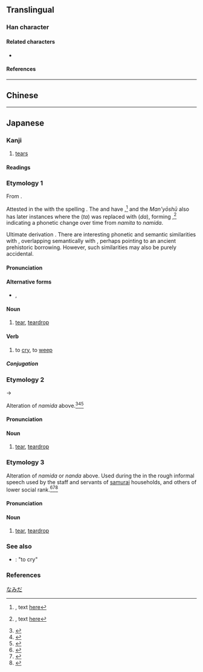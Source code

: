 {{also|淚}}
{{character info}}
==Translingual==
{{Han simplified forms|淚|涙|泪}}

===Han character===
{{Han char|rn=85|rad=水|as=07|sn=10|four=33184|canj=EISK,EMSK|ids=⿰氵戻}}

====Related characters====
* {{l|mul|淚}} {{q|[[Traditional Chinese]] and [[kyūjitai]] form}}

====References====
{{Han ref|kx=0627.311|dkj=17573|hdz=31634.061|uh=6D99}}

----

==Chinese==
{{zh-see|淚|v}}

----

==Japanese==
{{ja-kanji forms|涙|淚}}

===Kanji===
{{ja-kanji|grade=c|rs=水08|kyu=淚}}

# [[tear]]s

====Readings====
{{ja-readings
|goon=るい<るい<るゐ
|kanon=るい<るい<るゐ
|toon=れい
|on=らい
|kun=なみだ-
}}
{{attention|ja|is れい tōon or sōon}}

===Etymology 1===
{{ja-kanjitab|yomi=k|なみだ}}

From {{inh|ja|ojp|sort=なみだ|-}}.

Attested in the ''{{w|Nihon Shoki}}'' with the {{w|man'yōgana}} spelling {{ja-l||那瀰多|namita}}. The ''{{w|Kojiki}}'' and ''{{w|Man'yōshū}}'' have {{ja-l||那美多|namita}},<ref>{{RQ:Manyoshu|5|798}}, text [http://jti.lib.virginia.edu/japanese/manyoshu/Man5Yos.html#798 here]</ref> and the ''Man'yōshū'' also has later instances where the {{ja-l|多}} (''ta'') was replaced with {{ja-l|太}} (''da''), forming {{ja-l||奈美太|namida}},<ref>{{RQ:Manyoshu|20|4398}}, text [http://jti.lib.virginia.edu/japanese/manyoshu/Man20Yo.html#4398 here]</ref> indicating a phonetic change over time from ''namita'' to ''namida''.

Ultimate derivation {{unknown|ja|nocap=1|sort=なみだ}}. There are interesting phonetic and semantic similarities with {{cog|th|น้ำตา||tear|lit=water + eye}}, overlapping semantically with {{cog|ko|눈물||tear|lit=eye + water}}, perhaps pointing to an ancient prehistoric borrowing. However, such similarities may also be purely accidental.

====Pronunciation====
{{ja-pron|yomi=k|なみだ|acc=1|acc_ref=DJR}}

====Alternative forms====
* {{ja-l|泪}}, {{ja-l|涕}}

====Noun====
{{ja-noun|なみだ}}

# [[tear]], [[teardrop]]

====Verb====
{{ja-verb-suru|なみだ}}

# to [[cry]], to [[weep]]

=====Conjugation=====
{{ja-suru|なみだ}}

===Etymology 2===
{{ja-kanjitab|yomi=k|なんだ}}

{{IPAchar|/namida/}} → {{IPAchar|/nanda/}}

Alteration of ''namida'' above.<ref name="KDJ">{{R:Kokugo Dai Jiten}}</ref><ref name="DJR">{{R:Daijirin}}</ref><ref name="DJS">{{R:Daijisen}}</ref>

====Pronunciation====
{{ja-pron|yomi=k|なんだ|acc=1|acc_ref=DJR}}

====Noun====
{{ja-noun|なんだ|hhira=なむだ}}

# [[tear]], [[teardrop]]

===Etymology 3===
{{ja-kanjitab|yomi=k|なだ}}

Alteration of ''namida'' or ''nanda'' above. Used during the {{w|Edo period}} in the rough informal speech used by the staff and servants of [[samurai]] households, and others of lower social rank.<ref name="KDJ">{{R:Kokugo Dai Jiten}}</ref><ref name="DJR">{{R:Daijirin}}</ref><ref name="DJS">{{R:Daijisen}}</ref>

====Pronunciation====
{{ja-pron|yomi=k|なだ}}

====Noun====
{{ja-noun|なだ}}

# {{lb|ja|sort=なだ|archaic|possibly|_|obsolete}} [[tear]], [[teardrop]]

===See also===
* {{ja-r|泣く|なく}}: "to cry"

===References===
<references/>

[[Category:ja:Bodily fluids|なみだ]]